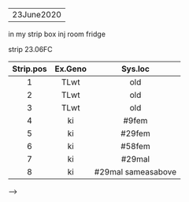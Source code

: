 ----
23June2020
----

in my strip box inj room fridge

strip 23.06FC

| Strip.pos       | Ex.Geno       | Sys.loc            |
| :-------------: | :-----------: | :-----------:      |
| 1               | TLwt          | old                |
| 2               | TLwt          | old                |
| 3               | TLwt          | old                |
| 4               | ki            | #9fem              |
| 5               | ki            | #29fem             |
| 6               | ki            | #58fem             |
| 7               | ki            | #29mal             |
| 8               | ki            | #29mal sameasabove |


-->


\newpage

